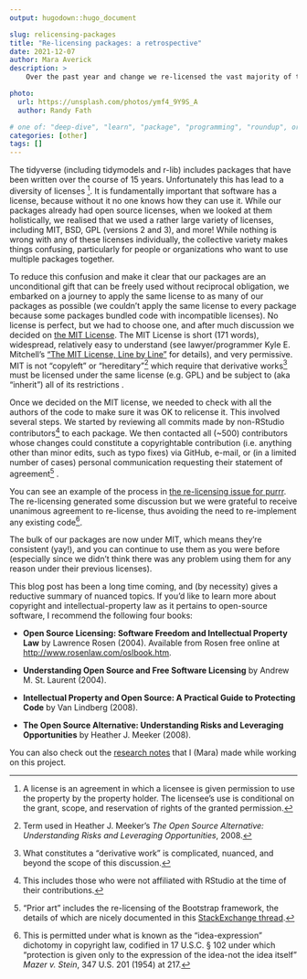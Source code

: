 ```yaml
---
output: hugodown::hugo_document

slug: relicensing-packages
title: "Re-licensing packages: a retrospective"
date: 2021-12-07
author: Mara Averick
description: >
    Over the past year and change we re-licensed the vast majority of tidyverse, tidymodels, and r-lib packages to use the MIT license. Here, we discuss the mechanics and rationale.

photo:
  url: https://unsplash.com/photos/ymf4_9Y9S_A
  author: Randy Fath

# one of: "deep-dive", "learn", "package", "programming", "roundup", or "other"
categories: [other] 
tags: []
---
```


```{=html}
<!--
TODO:
* [x] Look over / edit the post's title in the yaml
* [x] Edit (or delete) the description; note this appears in the Twitter card
* [x] Pick category and tags (see existing with `hugodown::tidy_show_meta()`)
* [x] Find photo & update yaml metadata
* [x] Create `thumbnail-sq.jpg`; height and width should be equal
* [x] Create `thumbnail-wd.jpg`; width should be >5x height
* [x] `hugodown::use_tidy_thumbnails()`
* [x] Add intro sentence, e.g. the standard tagline for the package
* [x] `usethis::use_tidy_thanks()`
-->
```
The tidyverse (including tidymodels and r-lib) includes packages that have been written over the course of 15 years.
Unfortunately this has lead to a diversity of licenses [^1].
It is fundamentally important that software has a license, because without it no one knows how they can use it.
While our packages already had open source licenses, when we looked at them holistically, we realised that we used a rather large variety of licenses, including MIT, BSD, GPL (versions 2 and 3), and more!
While nothing is wrong with any of these licenses individually, the collective variety makes things confusing, particularly for people or organizations who want to use multiple packages together.

[^1]: A license is an agreement in which a licensee is given permission to use the property by the property holder.
    The licensee's use is conditional on the grant, scope, and reservation of rights of the granted permission.

To reduce this confusion and make it clear that our packages are an unconditional gift that can be freely used without reciprocal obligation, we embarked on a journey to apply the same license to as many of our packages as possible (we couldn't apply the same license to every package because some packages bundled code with incompatible licenses).
No license is perfect, but we had to choose one, and after much discussion we decided on [the MIT License](https://spdx.org/licenses/MIT).
The MIT License is short (171 words), widespread, relatively easy to understand (see lawyer/programmer Kyle E. Mitchell's ["The MIT License, Line by Line"](https://writing.kemitchell.com/2016/09/21/MIT-License-Line-by-Line.html) for details), and very permissive.
MIT is not "copyleft" or "hereditary"[^2] which require that derivative works[^3] must be licensed under the same license (e.g. GPL) and be subject to (aka "inherit") all of its restrictions
.

[^2]: Term used in Heather J. Meeker's *The Open Source Alternative: Understanding Risks and Leveraging Opportunities*, 2008.

[^3]: What constitutes a "derivative work" is complicated, nuanced, and beyond the scope of this discussion.

Once we decided on the MIT license, we needed to check with all the authors of the code to make sure it was OK to relicense it.
This involved several steps.
We started by reviewing all commits made by non-RStudio contributors[^4] to each package.
We then contacted all (\~500) contributors whose changes could constitute a copyrightable contribution (i.e. anything other than minor edits, such as typo fixes) via GitHub, e-mail, or (in a limited number of cases) personal communication requesting their statement of agreement[^5]
.

[^4]: This includes those who were not affiliated with RStudio at the time of their contributions.

[^5]: "Prior art" includes the re-licensing of the Bootstrap framework, the details of which are nicely documented in this [StackExchange thread](https://opensource.stackexchange.com/questions/6097/how-does-bootstrap-v4-mit-deal-with-contributions-made-under-v3-apache-2-0/6099#6099).

You can see an example of the process in [the re-licensing issue for purrr](https://github.com/tidyverse/purrr/issues/805).
The re-licensing generated some discussion but we were grateful to receive unanimous agreement to re-license, thus avoiding the need to re-implement any existing code[^6].

[^6]: This is permitted under what is known as the "idea-expression" dichotomy in copyright law, codified in 17 U.S.C. § 102 under which "protection is given only to the expression of the idea-not the idea itself" *Mazer v. Stein*, 347 U.S. 201 (1954) at 217.

The bulk of our packages are now under MIT, which means they're consistent (yay!), and you can continue to use them as you were before (especially since we didn't think there was any problem using them for any reason under their previous licenses).

This blog post has been a long time coming, and (by necessity) gives a reductive summary of nuanced topics.
If you'd like to learn more about copyright and intellectual-property law as it pertains to open-source software, I recommend the following four books:

-   **Open Source Licensing: Software Freedom and Intellectual Property Law** by Lawrence Rosen (2004).
    Available from Rosen free online at <http://www.rosenlaw.com/oslbook.htm>.

-   **Understanding Open Source and Free Software Licensing** by Andrew M. St. Laurent (2004).

-   **Intellectual Property and Open Source: A Practical Guide to Protecting Code** by Van Lindberg (2008).

-   **The Open Source Alternative: Understanding Risks and Leveraging Opportunities** by Heather J. Meeker (2008).

You can also check out the [research notes](https://colorado.rstudio.com/rsc/relicensing-the-notes/the-notes.html) that I (Mara) made while working on this project.
